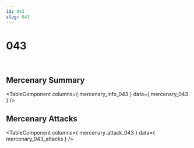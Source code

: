 ```yaml
---
id: 043
slug: 043
---
```



# 043

<div style = {{ display: "flex" }}>
    <Image img={require('@site/static/img/mercenaries/illust/thum_char_view_n_043.jpg')}/>
    <Image img={require('@site/static/img/mercenaries/illust/thum_char_view_o_043.jpg')}/>
</div>

## Mercenary Summary

<TableComponent
  columns={ mercenary_info_043 }
  data={ mercenary_043 }
/>

## Mercenary Attacks

<TableComponent
  columns={ mercenary_attack_043 }
  data={ mercenary_043_attacks }
/>